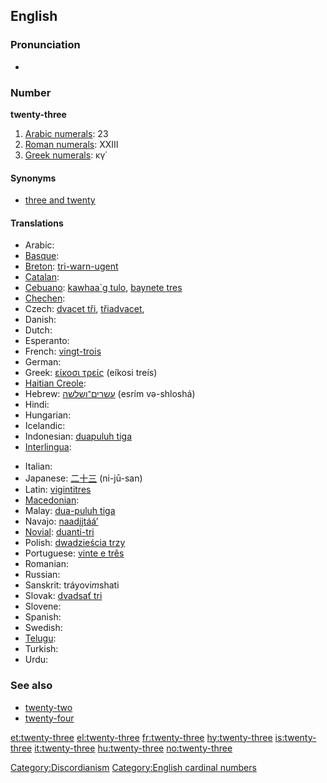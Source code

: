 ==English==

===Pronunciation===
* {{audio|en-us-twenty-three.ogg|Audio (US)}}

===Number===
'''twenty-three'''

# [[w:Arabic numerals|Arabic numerals]]: 23
# [[w:Roman numerals|Roman numerals]]: XXIII
# [[w:Greek numerals|Greek numerals]]: κγ΄

====Synonyms====
* [[three and twenty]]

====Translations====
{{trans-top|twenty-three}}
* Arabic: {{Arab|[[ثلاثة وعشرين]]}} {{unicode|(θalāθa w-ʕišrīn)}}
* [[Basque]]: {{t|eu|hogeita hiru|xs=Basque}}
* [[Breton]]: [[tri-warn-ugent]]
* [[Catalan]]: {{t+|ca|vint-i-tres}}
* [[Cebuano]]: [[kawhaa`g tulo]], [[baynete tres]]
* [[Chechen]]: {{tø|ce|ткъе кхоъ|tr=tqe qo’}}
* Czech: [[dvacet tři]], [[třiadvacet]],
* Danish: {{t-|da|treogtyve}}
* Dutch: {{t+|nl|drieëntwintig}}
* Esperanto: {{t-|eo|dudek tri|xs=Esperanto}}
* French: [[vingt-trois]] {{m}}
* German: {{t+|de|dreiundzwanzig}}
* Greek: [[είκοσι τρείς]] (eíkosi treís)
* [[Haitian Creole]]: {{tø|ht|venntwa}}
* Hebrew: [[עשרים־ושלשה]] (esrím və-shloshá)
* Hindi: {{t+|hi|तेईस|tr=teyees|xs=Hindi}}
* Hungarian: {{t+|hu|huszonhárom}}
* Icelandic: {{t+|is|tuttugu og þrír}}
* Indonesian: [[duapuluh tiga]]
* [[Interlingua]]: {{t|ia|vinti-tres}}
{{trans-mid}}
* Italian: {{t+|it|ventitré}}
* Japanese: [[二十三]] (ni-jū-san)
* Latin: [[vigintitres]]
* [[Macedonian]]: {{t|mk|дваесет и три|tr=dváeset i tri}}
* Malay: [[dua-puluh tiga]]
* Navajo: [[naadįįtááʼ]]
* [[Novial]]: [[duanti-tri]]
* Polish: [[dwadzieścia trzy]]
* Portuguese: [[vinte e três]] {{m}}
* Romanian: {{t-|ro|douăzeci şi trei}}
* Russian: {{t-|ru|двадцать три|tr=dvádsat’ tri}}
* Sanskrit: tráyovi''m''shati
* Slovak: [[dvadsať tri]]
* Slovene: {{t|sl|triindvajset}}
* Spanish: {{t+|es|veintitrés}}
* Swedish: {{t+|sv|tjugotre}}
* [[Telugu]]: {{t|te|ఇరవై మూడు|tr=iravai mooDu}}
* Turkish: {{t-|tr|yirmi üç}}
* Urdu: {{t-|ur|تیئیس|tr=teyees|xs=Urdu}}
{{trans-bottom}}

===See also===
* [[twenty-two]]
* [[twenty-four]]

[[Category:Discordianism]]
[[Category:English cardinal numbers]]

[[et:twenty-three]]
[[el:twenty-three]]
[[fr:twenty-three]]
[[hy:twenty-three]]
[[is:twenty-three]]
[[it:twenty-three]]
[[hu:twenty-three]]
[[no:twenty-three]]